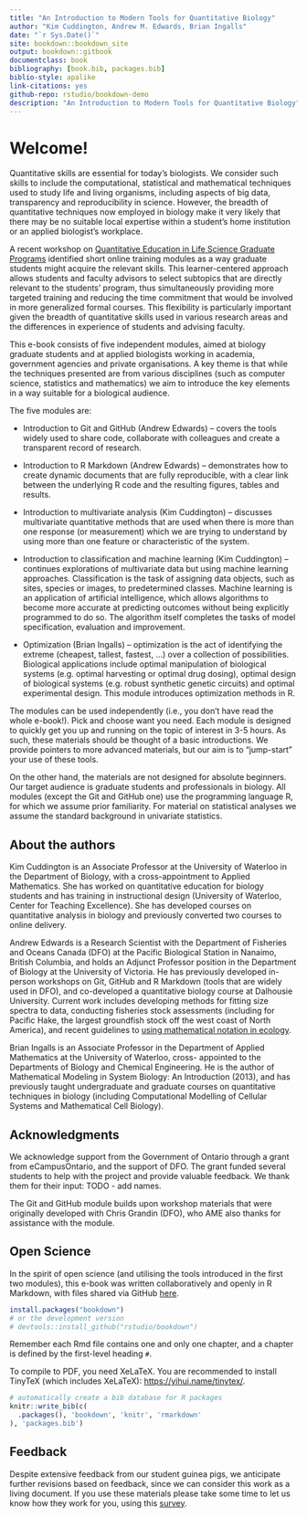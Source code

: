 ```yaml
---
title: "An Introduction to Modern Tools for Quantitative Biology"
author: "Kim Cuddington, Andrew M. Edwards, Brian Ingalls"
date: "`r Sys.Date()`"
site: bookdown::bookdown_site
output: bookdown::gitbook
documentclass: book
bibliography: [book.bib, packages.bib]
biblio-style: apalike
link-citations: yes
github-repo: rstudio/bookdown-demo
description: "An Introduction to Modern Tools for Quantitative Biology"
---
```


#  Welcome!

Quantitative skills are essential for today's biologists. We consider such
skills to include the computational, statistical and mathematical techniques used to study life and
living organisms, including aspects of big data, transparency and reproducibility in science.
However, the breadth of quantitative techniques now employed in biology make it very likely
that there may be no suitable local expertise within a student's home
institution or an applied biologist's workplace.

A recent workshop on [Quantitative Education in Life Science Graduate
Programs](http://www.nimbios.org/workshops/WS_quantedu){target="_blank"}
identified short online training modules as a
way graduate students might acquire the relevant skills. This learner-centered approach allows
students and faculty advisors to select subtopics that are directly relevant to the students’
program, thus simultaneously providing more targeted training and reducing the time
commitment that would be involved in more generalized formal courses. This flexibility is
particularly important given the breadth of quantitative skills used in various research areas and
the differences in experience of students and advising faculty.

This e-book consists of five independent modules, aimed at biology graduate
students and at applied biologists working in academia, government
agencies and private organisations. A key theme is that while the techniques presented are
from various disciplines (such as computer science, statistics and mathematics)
we aim to introduce the key elements in a way suitable for a biological
audience.

The five modules are:

* Introduction to Git and GitHub (Andrew Edwards) -- covers the tools widely used to share code,
  collaborate with colleagues and create a transparent record of research.

* Introduction to R Markdown (Andrew Edwards) -- demonstrates how to create dynamic documents
  that are fully reproducible, with a clear link between the underlying R code
  and the resulting figures, tables and results.

* Introduction to multivariate analysis (Kim Cuddington) -- discusses multivariate quantitative
  methods that are used when there is more than one response (or measurement)
  which we are trying to understand by using more than one feature or
  characteristic of the system.

* Introduction to classification and machine learning (Kim Cuddington) -- continues explorations
  of multivariate data but using machine learning approaches. Classification is
  the task of assigning data objects, such as sites, species or images, to
  predetermined classes. Machine learning is an application of artificial
  intelligence, which allows algorithms to become more accurate at predicting
  outcomes without being explicitly programmed to do so. The algorithm itself
  completes the tasks of model specification, evaluation and improvement.

* Optimization (Brian Ingalls) -- optimization is the act of identifying the extreme (cheapest,
  tallest, fastest, ...) over a collection of possibilities. Biological
  applications include optimal manipulation of biological systems (e.g. optimal
  harvesting or optimal drug dosing), optimal design of biological systems
  (e.g. robust synthetic genetic circuits) and optimal experimental design. This
  module introduces optimization methods in R.

The modules can be used independently (i.e., you don't have read the whole
e-book!). Pick and choose want you need. Each module is designed to quickly get
you up and running on the topic of interest in 3-5 hours. As such, these
materials should be thought of a basic introductions. We provide pointers to
more advanced materials, but our aim is to "jump-start" your use of these tools.

On the other hand, the materials are not designed for absolute beginners. Our
target audience is graduate students and professionals in biology. All modules
(except the Git and GitHub one) use the programming language R, for which we
assume prior familiarity. For
material on statistical analyses we assume the standard background in univariate
statistics.

## About the authors

Kim Cuddington is an Associate Professor at the University of Waterloo in the Department
of Biology, with a cross-appointment to Applied Mathematics. She has worked on quantitative
education for biology students and has training in instructional design
(University of Waterloo, Center for Teaching Excellence). She has developed
courses on quantitative analysis in biology and previously converted two courses
to online delivery.

Andrew Edwards is a Research Scientist with the Department of Fisheries and Oceans Canada (DFO) at the
Pacific Biological Station in Nanaimo, British Columbia, and holds an Adjunct Professor position in the
Department of Biology at the University of Victoria. He has
previously developed in-person workshops on Git, GitHub and R Markdown (tools
that are widely used in DFO), and co-developed a
quantitative biology course at Dalhousie University. Current work includes
developing methods for fitting size spectra to data, conducting fisheries stock
assessments (including for Pacific Hake, the largest groundfish stock off the
west coast of North America), and recent guidelines to [using mathematical notation
in ecology](https://doi.org/10.1111/2041-210X.13105){target="_blank"}.

Brian Ingalls is an Associate Professor in the Department of Applied Mathematics at the University of Waterloo, cross-
appointed to the Departments of Biology and Chemical Engineering. He is the author of
Mathematical Modeling in System Biology: An Introduction (2013), and has previously taught
undergraduate and graduate courses on quantitative techniques in biology (including
Computational Modelling of Cellular Systems and Mathematical Cell Biology).

## Acknowledgments

We acknowledge support from the Government of Ontario through a grant from
eCampusOntario, and the support of DFO.
The grant funded several students to help with the project and provide valuable
feedback. We thank them for their input:  TODO - add names.

The Git and GitHub module builds upon workshop materials that were originally
developed with Chris Grandin (DFO), who AME also thanks for assistance with the
module.

## Open Science

In the spirit of open science (and utilising the tools introduced in the first
two modules), this e-book was written collaboratively and
openly in R Markdown, with files shared via GitHub [here](https://github.com/quantitative-biology/Basics){target="_blank"}.


```r
install.packages("bookdown")
# or the development version
# devtools::install_github("rstudio/bookdown")
```

Remember each Rmd file contains one and only one chapter, and a chapter is defined by the first-level heading `#`.

To compile to PDF, you need XeLaTeX. You are recommended to install TinyTeX (which includes XeLaTeX): <https://yihui.name/tinytex/>.

```r
# automatically create a bib database for R packages
knitr::write_bib(c(
  .packages(), 'bookdown', 'knitr', 'rmarkdown'
), 'packages.bib')
```
## Feedback

Despite extensive feedback from our student guinea pigs, we anticipate further
revisions based on feedback, since we can consider this work as a living
document. If you use these materials please take some time to
let us know how they work for you, using this
[survey](https://forms.gle/vLkcZq7NxPb2ajTQ6){target="_blank"}.
